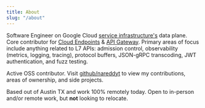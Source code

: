 ```yaml
---
title: About
slug: "/about"
---
```


Software Engineer on Google Cloud [service infrastructure's](https://cloud.google.com/service-infrastructure/docs/overview) data plane. 
Core contributor for [Cloud Endpoints](https://cloud.google.com/endpoints) & [API Gateway](https://cloud.google.com/api-gateway). 
Primary areas of focus include anything related to L7 APIs: admission control, observability (metrics, logging, tracing), protocol buffers, JSON-gRPC transcoding, JWT authentication, and fuzz testing.

Active OSS contributor. Visit [github/nareddyt](https://www.github.com/nareddyt) to view my contributions, areas of ownership, and side projects.

Based out of Austin TX and work 100% remotely today.
Open to in-person and/or remote work, but **not** looking to relocate.
